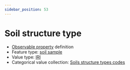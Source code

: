 ```yaml
---
sidebar_position: 53
---
```



# Soil structure type

- [Observable property](/viewers/dawe-vocabs?uri=https://linked.data.gov.au/def/test/dawe-cv/5b4dc0ad-3b4d-47d2-a775-7b405b4ff570) definition
- Feature type: [soil sample](http://linked.data.gov.au/def/tern-cv/06461021-a6c2-4175-9651-23653c2b9116)
- Value type: [IRI](https://w3id.org/tern/ontologies/tern/IRI)
- Categorical value collection: [Soils structure types codes](/viewers/dawe-vocabs?uri=https://linked.data.gov.au/def/test/dawe-cv/ba792941-7941-43c8-b992-b7f54dddf14c)

<Example protocolModule="soil-pit-characterization" observableProperty="https://linked.data.gov.au/def/test/dawe-cv/5b4dc0ad-3b4d-47d2-a775-7b405b4ff570" />
